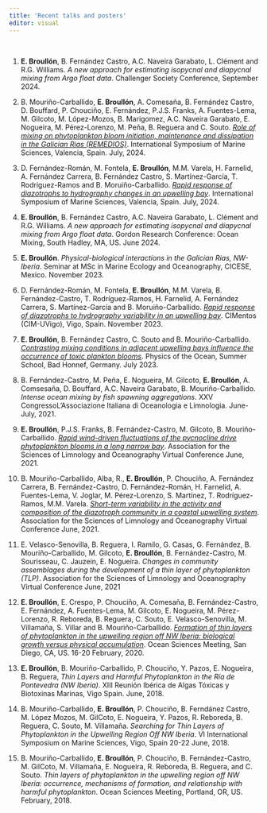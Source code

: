 ```yaml
---
title: 'Recent talks and posters'
editor: visual
---
```

::: justify-text
\

(@) **E. Broullón**, B. Fernández Castro, A.C. Naveira Garabato, L. Clément and R.G. Williams. *A new approach for estimating isopycnal and diapycnal mixing from Argo float data*. Challenger Society Conference, September 2024.

(@) B. Mouriño-Carballido, **E. Broullón**, A. Comesaña, B. Fernández Castro, D. Bouffard, P. Chouciño, E. Fernández, P.J.S. Franks, A. Fuentes-Lema, M. Gilcoto, M. López-Mozos, B. Marigomez, A.C. Naveira Garabato, E. Nogueira, M. Pérez-Lorenzo, M. Peña, B. Reguera and C. Souto. [*Role of mixing on phytoplankton bloom initiation, maintenance and dissipation in the Galician Rias (REMEDIOS)*](talks_posters/mourino_etal_isms24_v2.pdf){target="_blank"}. International Symposium of Marine Sciences, Valencia, Spain. July, 2024.

(@) D. Fernández-Román, M. Fontela, **E. Broullón**, M.M. Varela, H. Farnelid, A. Fernández Carrera, B. Fernández Castro, S. Martínez-García, T. Rodríguez-Ramos and B. Moruiño-Carballido. [*Rapid response of diazotrophs to hydrography changes in an upwelling bay*](talks_posters/poster_isms_fernandez-roman.pdf){target="_blank"}. International Symposium of Marine Sciences, Valencia, Spain. July, 2024.

(@) **E. Broullón**, B. Fernández Castro, A.C. Naveira Garabato, L. Clément and R.G. Williams. *A new approach for estimating isopycnal and diapycnal mixing from Argo float data*. Gordon Research Conference: Ocean Mixing, South Hadley, MA, US. June 2024.

(@) **E. Broullón**. *Physical-biological interactions in the Galician Rias, NW-Iberia*. Seminar at MSc in Marine Ecology and Oceanography, CICESE, Mexico. November 2023.

(@) D. Fernández-Román, M. Fontela, **E. Broullón**, M.M. Varela, B. Fernández-Castro, T. Rodríguez-Ramos, H. Farnelid, A. Fernández Carrera, S. Martínez-García and B. Moruiño-Carballido. [*Rapid response of diazotrophs to hydrography variability in an upwelling bay*](talks_posters/cimentos_2023.png){target="_blank"}. CIMentos (CIM-UVigo), Vigo, Spain. November 2023.

(@) **E. Broullón**, B. Fernández Castro, C. Souto and B. Mouriño-Carballido. [*Contrasting mixing conditions in adjacent upwelling bays influence the occurrence of toxic plankton blooms*](talks_posters/posterBroullon_physics_of_the_ocean2023.pdf){target="_blank"}. Physics of the Ocean, Summer School, Bad Honnef, Germany. July 2023.

(@) B. Fernández-Castro, M. Peña, E. Nogueira, M. Gilcoto, **E. Broullón**, A. Comsesaña, D. Bouffard, A.C. Naveira Garabato, B. Mouriño-Carballido. *Intense ocean mixing by fish spawning aggregations*. XXV CongressoL’Associazione Italiana di Oceanologia e Limnologia. June-July, 2021.

(@) **E. Broullón**, P.J.S. Franks, B. Fernández-Castro, M. Gilcoto, B. Mouriño-Carballido. [*Rapid wind-driven fluctuations of the pycnocline drive phytoplankton blooms in a long narrow bay*](talks_posters/ASLO2021_broullon.pdf). Association for the Sciences of Limnology and Oceanography Virtual Conference June, 2021.

(@) B. Mouriño-Carballido, Alba, R., **E. Broullón**, P. Chouciño, A. Fernández Carrera, B. Fernández-Castro, D. Fernández-Román, H. Farnelid, A. Fuentes-Lema, V. Joglar, M. Pérez-Lorenzo, S. Martínez, T. Rodríguez-Ramos, M.M. Varela. [*Short-term variability in the activity and composition of the diazotroph community in a coastal upwelling system*](talks_posters/Mourino_etal_ASLO21.pdf). Association for the Sciences of Limnology and Oceanography Virtual Conference June, 2021.

(@) E. Velasco-Senovilla, B. Reguera, I. Ramilo, G. Casas, G. Fernández, B. Mouriño-Carballido, M. Gilcoto, **E. Broullón**, B. Fernández-Castro, M. Sourisseau, C. Jauzein, E. Nogueira. *Changes in community assemblages during the development of a thin layer of phytoplankton (TLP)*. Association for the Sciences of Limnology and Oceanography Virtual Conference June, 2021

(@) **E. Broullón**, E. Crespo, P. Chouciño, A. Comesaña, B. Fernández-Castro, E. Fernández, A. Fuentes-Lema, M. Gilcoto, E. Nogueira, M. Pérez-Lorenzo, R. Reboreda, B. Reguera, C. Souto, E. Velasco-Senovilla, M. Villamaña, S. Villar and B. Mouriño-Carballido. [*Formation of thin layers of phytoplankton in the upwelling region off NW Iberia: biological growth versus physical accumulation*](Broullon_OSM2020.pdf). Ocean Sciences Meeting, San Diego, CA, US. 16-20 February, 2020.

(@) **E. Broullón**, B. Mouriño-Carballido, P. Chouciño, Y. Pazos, E. Nogueira, B. Reguera, *Thin Layers and Harmful Phytoplankton in the Ría de Pontevedra (NW Iberia)*. XIII Reunión Ibérica de Algas Tóxicas y Biotoxinas Marinas, Vigo Spain. June, 2018.

(@) B. Mouriño-Carballido, **E. Broullón**, P. Chouciño, B. Ferndánez Castro, M. López Mozos, M. GilCoto, E. Nogueira, Y. Pazos, R. Reboreda, B. Reguera, C. Souto, M. Villamaña. *Searching for Thin Layers of Phytoplankton in the Upwelling Region Off NW Iberia*. VI International Symposium on Marine Sciences, Vigo, Spain 20-22 June, 2018.

(@) B. Mouriño-Carballido, **E. Broullón**, P. Chouciño, B. Fernández-Castro, M. GilCoto, M. Villamaña, E. Nogueira, R. Reboreda, B. Reguera, and C. Souto. *Thin layers of phytoplankton in the upwelling region off NW Iberia: occurrence, mechanisms of formation, and relationship with harmful phytoplankton*. Ocean Sciences Meeting, Portland, OR, US. February, 2018.


:::
